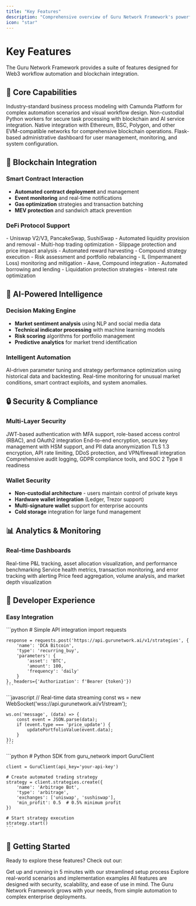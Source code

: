 ```yaml
---
title: "Key Features"
description: "Comprehensive overview of Guru Network Framework's powerful features and capabilities"
icon: "star"
---
```


# Key Features

The Guru Network Framework provides a suite of features designed for Web3 workflow automation and blockchain integration.

## 🚀 Core Capabilities

<CardGroup cols={2}>
  <Card title="BPMN 2.0 Workflow Engine" icon="diagram-project">
    Industry-standard business process modeling with Camunda Platform for complex automation scenarios and visual workflow design.
  </Card>
  <Card title="External Worker System" icon="code">
    Non-custodial Python workers for secure task processing with blockchain and AI service integration.
  </Card>
  <Card title="Multi-Chain Support" icon="link">
    Native integration with Ethereum, BSC, Polygon, and other EVM-compatible networks for comprehensive blockchain operations.
  </Card>
  <Card title="Admin Interface" icon="dashboard">
    Flask-based administrative dashboard for user management, monitoring, and system configuration.
  </Card>
</CardGroup>

## 🔗 Blockchain Integration

### Smart Contract Interaction
- **Automated contract deployment** and management
- **Event monitoring** and real-time notifications
- **Gas optimization** strategies and transaction batching
- **MEV protection** and sandwich attack prevention

### DeFi Protocol Support
<AccordionGroup>
  <Accordion title="DEX Integration">
    - Uniswap V2/V3, PancakeSwap, SushiSwap
    - Automated liquidity provision and removal
    - Multi-hop trading optimization
    - Slippage protection and price impact analysis
  </Accordion>

  <Accordion title="Yield Farming">
    - Automated reward harvesting
    - Compound strategy execution
    - Risk assessment and portfolio rebalancing
    - IL (Impermanent Loss) monitoring and mitigation
  </Accordion>

  <Accordion title="Lending Protocols">
    - Aave, Compound integration
    - Automated borrowing and lending
    - Liquidation protection strategies
    - Interest rate optimization
  </Accordion>
</AccordionGroup>

## 🤖 AI-Powered Intelligence

### Decision Making Engine
- **Market sentiment analysis** using NLP and social media data
- **Technical indicator processing** with machine learning models
- **Risk scoring** algorithms for portfolio management
- **Predictive analytics** for market trend identification

### Intelligent Automation
<CardGroup cols={2}>
  <Card title="Strategy Optimization" icon="brain">
    AI-driven parameter tuning and strategy performance optimization using historical data and backtesting.
  </Card>
  <Card title="Anomaly Detection" icon="shield-exclamation">
    Real-time monitoring for unusual market conditions, smart contract exploits, and system anomalies.
  </Card>
</CardGroup>

## 🔒 Security & Compliance

### Multi-Layer Security
<Steps>
  <Step title="Authentication & Authorization">
    JWT-based authentication with MFA support, role-based access control (RBAC), and OAuth2 integration
  </Step>
  <Step title="Data Protection">
    End-to-end encryption, secure key management with HSM support, and PII data anonymization
  </Step>
  <Step title="Network Security">
    TLS 1.3 encryption, API rate limiting, DDoS protection, and VPN/firewall integration
  </Step>
  <Step title="Audit & Compliance">
    Comprehensive audit logging, GDPR compliance tools, and SOC 2 Type II readiness
  </Step>
</Steps>

### Wallet Security
- **Non-custodial architecture** - users maintain control of private keys
- **Hardware wallet integration** (Ledger, Trezor support)
- **Multi-signature wallet** support for enterprise accounts
- **Cold storage** integration for large fund management

## 📊 Analytics & Monitoring

### Real-time Dashboards
<CardGroup cols={3}>
  <Card title="Portfolio Tracking" icon="chart-line">
    Real-time P&L tracking, asset allocation visualization, and performance benchmarking
  </Card>
  <Card title="System Monitoring" icon="gauge">
    Service health metrics, transaction monitoring, and error tracking with alerting
  </Card>
  <Card title="Market Analytics" icon="chart-bar">
    Price feed aggregation, volume analysis, and market depth visualization
  </Card>
</CardGroup>

## 🔧 Developer Experience

### Easy Integration
<Tabs>
  <Tab title="REST API">
    ```python
    # Simple API integration
    import requests

    response = requests.post('https://api.gurunetwork.ai/v1/strategies', {
        'name': 'DCA Bitcoin',
        'type': 'recurring_buy',
        'parameters': {
            'asset': 'BTC',
            'amount': 100,
            'frequency': 'daily'
        }
    }, headers={'Authorization': f'Bearer {token}'})
    ```
  </Tab>
  <Tab title="WebSocket">
    ```javascript
    // Real-time data streaming
    const ws = new WebSocket('wss://api.gurunetwork.ai/v1/stream');

    ws.on('message', (data) => {
        const event = JSON.parse(data);
        if (event.type === 'price_update') {
            updatePortfolioValue(event.data);
        }
    });
    ```
  </Tab>
  <Tab title="SDK">
    ```python
    # Python SDK
    from guru_network import GuruClient

    client = GuruClient(api_key='your-api-key')

    # Create automated trading strategy
    strategy = client.strategies.create({
        'name': 'Arbitrage Bot',
        'type': 'arbitrage',
        'exchanges': ['uniswap', 'sushiswap'],
        'min_profit': 0.5  # 0.5% minimum profit
    })

    # Start strategy execution
    strategy.start()
    ```
  </Tab>
</Tabs>

## 🚀 Getting Started

Ready to explore these features? Check out our:

<CardGroup cols={2}>
  <Card title="Quick Start Guide" icon="rocket" href="/quick-start/installation">
    Get up and running in 5 minutes with our streamlined setup process
  </Card>
  <Card title="Use Cases" icon="lightbulb" href="/introduction/use-cases">
    Explore real-world scenarios and implementation examples
  </Card>
</CardGroup>

<Note>
  All features are designed with security, scalability, and ease of use in mind. The Guru Network Framework grows with your needs, from simple automation to complex enterprise deployments.
</Note>